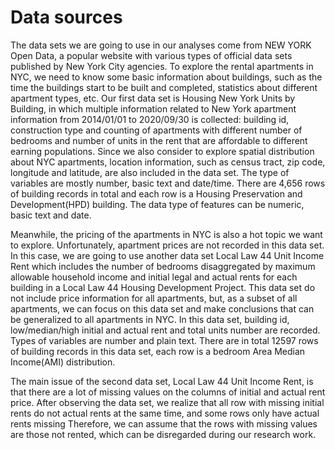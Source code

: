 # Data sources


The data sets we are going to use in our analyses come from NEW YORK Open Data, a popular website with various types of official data sets published by New York City agencies. To explore the rental apartments in NYC, we need to know some basic information about buildings, such as the time the buildings start to be built and completed, statistics about different apartment types, etc. Our first data set is Housing New York Units by Building, in which multiple information related to New York apartment information from 2014/01/01 to 2020/09/30 is collected: building id, construction type and counting of apartments with different number of bedrooms and number of units in the rent that are affordable to different earning populations. Since we also consider to explore spatial distribution about NYC apartments, location information, such as census tract, zip code, longitude and latitude, are also included in the data set. The type of variables are mostly number, basic text and date/time. There are 4,656 rows of building records in total and each row is a Housing Preservation and Development(HPD) building. The data type of features can be numeric, basic text and date.

Meanwhile, the pricing of the apartments in NYC is also a hot topic we want to explore. Unfortunately, apartment prices are not recorded in this data set. In this case, we are going to use another data set Local Law 44 Unit Income Rent which includes the number of bedrooms disaggregated by maximum allowable household income and initial legal and actual rents for each building in a Local Law 44 Housing Development Project. This data set do not include price information for all apartments, but, as a subset of all apartments, we can focus on this data set and make conclusions that can be generalized to all apartments in NYC. In this data set, building id, low/median/high initial and actual rent and total units number are recorded. Types of variables are number and plain text. There are in total 12597 rows of building records in this data set, each row is a bedroom Area Median Income(AMI) distribution.

The main issue of the second data set, Local Law 44 Unit Income Rent, is that there are a lot of missing values on the columns of initial and actual rent price. After observing the data set, we realize that all row with missing initial rents do not actual rents at the same time, and some rows only have actual rents missing Therefore, we can assume that the rows with missing values are those not rented, which can be disregarded during our research work. 

